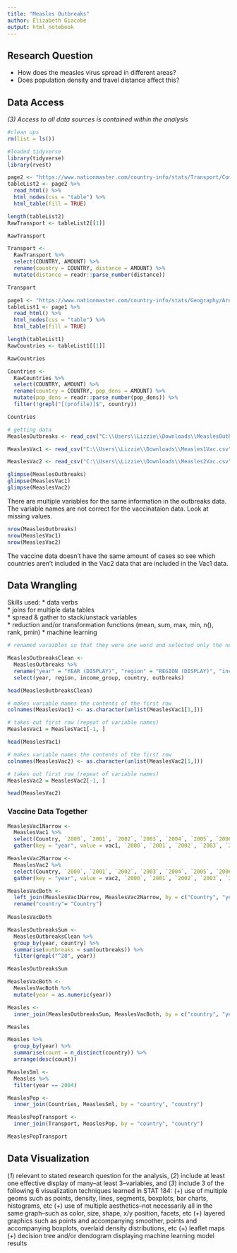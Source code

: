---
title: "Measles Outbreaks"
author: Elizabeth Giacobe
output: html_notebook
---

## Research Question
- How does the measles virus spread in different areas?
- Does population density and travel distance affect this? 


## Data Access
*(3) Access to all data sources is contained within the analysis*

```{r, message= FALSE}
#clean ups
rm(list = ls()) 

#loaded tidyverse
library(tidyverse)
library(rvest)
```

```{r}
page2 <- "https://www.nationmaster.com/country-info/stats/Transport/Commute/Distance"
tableList2 <- page2 %>%
  read_html() %>%
  html_nodes(css = "table") %>%
  html_table(fill = TRUE)

length(tableList2)
RawTransport <- tableList2[[1]]

RawTransport
```
```{r}
Transport <-
  RawTransport %>%
  select(COUNTRY, AMOUNT) %>%
  rename(country = COUNTRY, distance = AMOUNT) %>%
  mutate(distance = readr::parse_number(distance))

Transport
```


```{r}
page1 <- "https://www.nationmaster.com/country-info/stats/Geography/Area/Land/Per-capita"
tableList1 <- page1 %>%
  read_html() %>%
  html_nodes(css = "table") %>%
  html_table(fill = TRUE)

length(tableList1)
RawCountries <- tableList1[[1]]

RawCountries
```

```{r}
Countries <-
  RawCountries %>%
  select(COUNTRY, AMOUNT) %>%
  rename(country = COUNTRY, pop_dens = AMOUNT) %>%
  mutate(pop_dens = readr::parse_number(pop_dens)) %>%
  filter(!grepl("[(profile)]$", country))

Countries
```


```{r, message=FALSE}
# getting data
MeaslesOutbreaks <- read_csv("C:\\Users\\Lizzie\\Downloads\\MeaslesOutbreaks.csv")

MeaslesVac1 <- read_csv("C:\\Users\\Lizzie\\Downloads\\Measles1Vac.csv")

MeaslesVac2 <- read_csv("C:\\Users\\Lizzie\\Downloads\\Measles2Vac.csv")

```

```{r}
glimpse(MeaslesOutbreaks)
glimpse(MeaslesVac1)
glimpse(MeaslesVac2)
```
There are multiple variables for the same information in the outbreaks data. The variable names are not correct for the vaccinataion data. Look at missing values. 

```{r}
nrow(MeaslesOutbreaks)
nrow(MeaslesVac1)
nrow(MeaslesVac2)
```
The vaccine data doesn't have the same amount of cases so see which countries aren't included in the Vac2 data that are included in the Vac1 data. 

## Data Wrangling
Skills used: 
* data verbs   
* joins for multiple data tables  
* spread & gather to stack/unstack variables  
* reduction and/or transformation functions (mean, sum, max, min, n(), rank, pmin) 
* machine learning
```{r}
# renamed varaibles so that they were one word and selected only the needed variables

MeaslesOutbreaksClean <-
  MeaslesOutbreaks %>%
  rename("year" = "YEAR (DISPLAY)", "region" = "REGION (DISPLAY)", "income_group" = "WORLDBANKINCOMEGROUP (DISPLAY)", "country" = "COUNTRY (DISPLAY)", "outbreaks" = "Display Value") %>%
  select(year, region, income_group, country, outbreaks)

head(MeaslesOutbreaksClean)
```

```{r}
# makes variable names the contents of the first row
colnames(MeaslesVac1) <- as.character(unlist(MeaslesVac1[1,]))

# takes out first row (repeat of variable names)
MeaslesVac1 = MeaslesVac1[-1, ]

head(MeaslesVac1)
```
```{r}
# makes variable names the contents of the first row
colnames(MeaslesVac2) <- as.character(unlist(MeaslesVac2[1,]))

# takes out first row (repeat of variable names)
MeaslesVac2 = MeaslesVac2[-1, ]

head(MeaslesVac2)
```

### Vaccine Data Together
```{r}
MeaslesVac1Narrow <-
  MeaslesVac1 %>%
  select(Country, `2000`, `2001`, `2002`, `2003`, `2004`, `2005`, `2006`, `2007`, `2008`, `2009`, `2010`, `2011`, `2012`, `2013`, `2014`, `2015`, `2016`, `2017`, `2018`) %>%
  gather(key = "year", value = vac1, `2000`, `2001`, `2002`, `2003`, `2004`, `2005`, `2006`, `2007`, `2008`, `2009`, `2010`, `2011`, `2012`, `2013`, `2014`, `2015`, `2016`, `2017`, `2018`)

MeaslesVac2Narrow <-
  MeaslesVac2 %>%
  select(Country, `2000`, `2001`, `2002`, `2003`, `2004`, `2005`, `2006`, `2007`, `2008`, `2009`, `2010`, `2011`, `2012`, `2013`, `2014`, `2015`, `2016`, `2017`, `2018`) %>%
  gather(key = "year", value = vac2, `2000`, `2001`, `2002`, `2003`, `2004`, `2005`, `2006`, `2007`, `2008`, `2009`, `2010`, `2011`, `2012`, `2013`, `2014`, `2015`, `2016`, `2017`, `2018`)
```

```{r}
MeaslesVacBoth <-
  left_join(MeaslesVac1Narrow, MeaslesVac2Narrow, by = c("Country", "year")) %>%
  rename("country"= "Country")
  
MeaslesVacBoth
```

```{r}
MeaslesOutbreaksSum <-
  MeaslesOutbreaksClean %>%
  group_by(year, country) %>%
  summarise(outbreaks = sum(outbreaks)) %>%
  filter(grepl("^20", year))

MeaslesOutbreaksSum
```

```{r}
MeaslesVacBoth <-
  MeaslesVacBoth %>%
  mutate(year = as.numeric(year))

Measles <-
  inner_join(MeaslesOutbreaksSum, MeaslesVacBoth, by = c("country", "year"))

Measles
```

```{r}
Measles %>%
  group_by(year) %>%
  summarise(count = n_distinct(country)) %>%
  arrange(desc(count))

MeaslesSml <-
  Measles %>%
  filter(year == 2004)
```


```{r}
MeaslesPop <-
  inner_join(Countries, MeaslesSml, by = "country", "country")

MeaslesPopTransport <-
  inner_join(Transport, MeaslesPop, by = "country", "country")

MeaslesPopTransport
```


## Data Visualization
(*1*) relevant to stated research question for the analysis, (*2*) include at least one effective display of many--at least 3--variables, and (*3*) include 3 of the following 6 visualization techniques learned in STAT 184: 
(+) use of multiple geoms such as points, density, lines, segments, boxplots, bar charts, histograms, etc 
(+) use of multiple aesthetics--not necessarily all in the same graph--such as color, size, shape, x/y position, facets, etc 
(+) layered graphics such as points and accompanying smoother, points and accompanying boxplots, overlaid density distributions, etc 
(+) leaflet maps 
(+) decision tree and/or dendogram displaying machine learning model results
